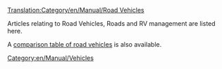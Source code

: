 [[Translation:Category/en/Manual/Road Vehicles]]

Articles relating to Road Vehicles, Roads and RV management are listed here.
{{en/Catmore}}

A [[en/Manual/Base Set/Road Vehicles/Road vehicle comparison|comparison table of road vehicles]] is also available.

[[Category:en/Manual/Vehicles]]